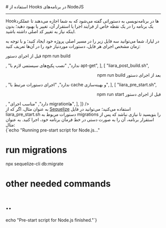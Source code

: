 

<Layout>
<Head>
<title>مستندات استفاده از Hookها در NodeJS - لیارا</title>
</Head>
# استفاده از Hooks در برنامه‌های NodeJS
<hr className="mb-2" />

Hookها در برنامه‌نویسی به دستوراتی گفته می‌شود که به شما اجازه می‌دهند تا عملکرد یک برنامه را در یک نقطه خاص از فرایند اجرا یا استقرار آن، تغییر یا بهبود دهید؛ بدون اینکه نیاز به تغییر کد اصلی داشته باشید.

در لیارا، شما می‌توانید سه فایل زیر را در مسیر اصلی پروژه خود ایجاد کنید؛ و با توجه به زمان مشخص اجرای هر فایل‌، 
دستورات موردنیاز خود را در آن‌ها تعریف کنید:

<div className="h-2" />
<Table headers={[
  "نام هوک",
  "زمان اجرا",
  "امکان دسترسی به envها",
  "مناسب برای",
]} data={[
  [
    "liara_pre_build.sh",
    <div dir="rtl"><p>قبل از اجرای دستور npm run build</p></div>,
    "ندارد",
    "نصب پکیج‌های سیستمی لازم با apt-get",
  ],
  [
    "liara_post_build.sh",
    <div dir="rtl"><p>بعد از اجرای دستور npm run build</p></div>,
    "ندارد",
    "اجرای دستورات مرتبط با cache و بهینه‌سازی",
  ],
  [
    "liara_pre_start.sh",
    <div dir="rtl"><p>قبل از اجرای دستور npm run start</p></div>,
    "دارد",
    "مناسب اجرای migrationها",
  ],
]} />
<div className="h-2" />
به عنوان مثال، اگر که از <a href="/paas/nodejs/how-tos/connect-to-db/sequelize/about" className="text-[#2196f3] ">Sequelize</a> استفاده می‌کنید؛ می‌توانید در فایل <Important>liara_pre_start.sh</Important> دستورات مربوط به migrations را بنویسید تا نیازی نباشد که پس از استقرار برنامه، آن را به صورت دستی در خط فرمان برنامه خود، اجرا کنید. به عنوان مثال:
<div className="h-2" />
<div dir='ltr'>
    <Highlight className="sh">
        {`echo "Running pre-start script for Node.js..."

# run migrations 
npx sequelize-cli db:migrate

# other needed commands
# ..

echo "Pre-start script for Node.js finished."`}
    </Highlight>
</div>
<div className="h-2" />


</Layout>